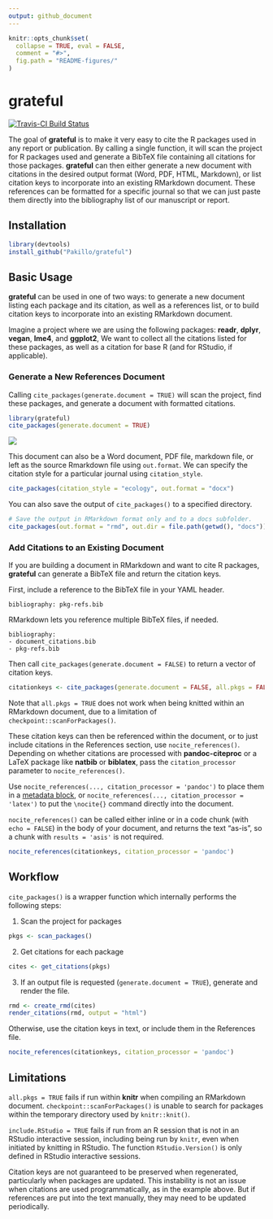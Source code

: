 ```yaml
---
output: github_document
---
```


<!-- README.md is generated from README.Rmd. Please edit that file -->

```r
knitr::opts_chunk$set(
  collapse = TRUE, eval = FALSE, 
  comment = "#>",
  fig.path = "README-figures/"
)
```

# grateful

[![Travis-CI Build Status](https://travis-ci.org/Pakillo/grateful.svg?branch=master)](https://travis-ci.org/Pakillo/grateful)

The goal of **grateful** is to make it very easy to cite the R packages used in any report or publication. By calling a single function, it will scan the project for R packages used and generate a BibTeX file containing all citations for those packages. **grateful** can then either generate a new document with citations in the desired output format (Word, PDF, HTML, Markdown), or list citation keys to incorporate into an existing RMarkdown document. These references can be formatted for a specific journal so that we can just paste them directly into the bibliography list of our manuscript or report.

## Installation

```r
library(devtools)
install_github("Pakillo/grateful")
```

## Basic Usage

**grateful** can be used in one of two ways: to generate a new document listing each package and its citation, as well as a references list, or to build citation keys to incorporate into an existing RMarkdown document. 

Imagine a project where we are using the following packages: **readr**, **dplyr**, **vegan**, **lme4**, and **ggplot2**, We want to collect all the citations listed for these packages, as well as a citation for base R (and for RStudio, if applicable). 

### Generate a New References Document

Calling `cite_packages(generate.document = TRUE)` will scan the project, find these packages, and generate a document with formatted citations.

```r
library(grateful)
cite_packages(generate.document = TRUE)
```

![](example-output.PNG)

This document can also be a Word document, PDF file, markdown file, or left as the source Rmarkdown file using `out.format`. We can specify the citation style for a particular journal using `citation_style`.

```r
cite_packages(citation_style = "ecology", out.format = "docx")
```

You can also save the output of `cite_packages()` to a specified directory.

```r
# Save the output in RMarkdown format only and to a docs subfolder.
cite_packages(out.format = "rmd", out.dir = file.path(getwd(), "docs"))
```

### Add Citations to an Existing Document

If you are building a document in RMarkdown and want to cite R packages, **grateful** can generate a BibTeX file and return the citation keys. 

First, include a reference to the BibTeX file in your YAML header. 

```
bibliography: pkg-refs.bib
```

RMarkdown lets you reference multiple BibTeX files, if needed.

```
bibliography: 
- document_citations.bib
- pkg-refs.bib
```

Then call `cite_packages(generate.document = FALSE)` to return a vector of citation keys.

```r
citationkeys <- cite_packages(generate.document = FALSE, all.pkgs = FALSE)
```

Note that `all.pkgs = TRUE` does not work when being knitted within an RMarkdown document, due to a limitation of `checkpoint::scanForPackages()`. 

These citation keys can then be referenced within the document, or to just include citations in the References section, use `nocite_references()`. Depending on whether citations are processed with **pandoc-citeproc** or a LaTeX package like **natbib** or **biblatex**, pass the `citation_processor` parameter to `nocite_references()`. 

Use `nocite_references(..., citation_processor = 'pandoc')` to place them in a [metadata block](https://rmarkdown.rstudio.com/authoring_bibliographies_and_citations.html#unused_references_(nocite)), or `nocite_references(..., citation_processor = 'latex')` to put the `\nocite{}` command directly into the document.

`nocite_references()` can be called either inline or in a code chunk (with `echo = FALSE`) in the body of your document, and returns the text "as-is", so a chunk with `results = 'asis'` is not required. 

```r
nocite_references(citationkeys, citation_processor = 'pandoc')
```

## Workflow

`cite_packages()` is a wrapper function which internally performs the following steps:

1. Scan the project for packages

  ```r
  pkgs <- scan_packages()
  ```

2. Get citations for each package

  ```r
  cites <- get_citations(pkgs)
  ```

3. If an output file is requested (`generate.document = TRUE`), generate and render the file.

  ```r
  rmd <- create_rmd(cites)
  render_citations(rmd, output = "html")
  ```
  
  Otherwise, use the citation keys in text, or include them in the References file.
  
  ```r
  nocite_references(citationkeys, citation_processor = 'pandoc')
  ```

## Limitations

`all.pkgs = TRUE` fails if run within **knitr** when compiling an RMarkdown document. `checkpoint::scanForPackages()` is unable to search for packages  within the temporary directory used by `knitr::knit()`.

`include.RStudio = TRUE` fails if run from an R session that is not in an RStudio interactive session, including being run by `knitr`, even when initiated by knitting in RStudio. The function `RStudio.Version()` is only defined in RStudio interactive sessions.

Citation keys are not guaranteed to be preserved when regenerated, particularly when packages are updated. This instability is not an issue when citations are used programmatically, as in the example above. But if references are put into the text manually, they may need to be updated periodically.
